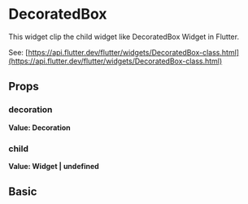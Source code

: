 
<Meta of={Stories} />

# DecoratedBox

This widget clip the child widget like DecoratedBox Widget in Flutter.


See: [https://api.flutter.dev/flutter/widgets/DecoratedBox-class.html](https://api.flutter.dev/flutter/widgets/DecoratedBox-class.html)

## Props

### decoration

**Value: Decoration**

### child

**Value: Widget | undefined**

## Basic

<Story of={Stories.Basic} />
